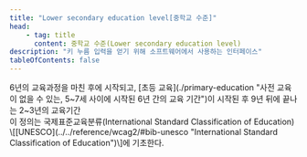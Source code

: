 ```yaml
---
title: "Lower secondary education level[중학교 수준]"
head:
    - tag: title
      content: 중학교 수준(Lower secondary education level)
description: "키 누름 입력을 얻기 위해 소프트웨어에서 사용하는 인터페이스"
tableOfContents: false
---
```


<Badge text="WCAG2" variant="note" size="large" /> 
6년의 교육과정을 마친 후에 시작되고, [초등 교육](./primary-education "사전 교육이 없을 수 있는, 5~7세 사이에 시작된 6년 간의 교육 기간")이 시작된 후 9년 뒤에 끝나는 2~3년의 교육기간


<Aside title="참고 1">
이 정의는 국제표준교육분류(<span lang="en">International Standard Classification of Education</span>) \[[UNESCO](../../reference/wcag2/#bib-unesco "International Standard Classification of Education")\]에 기초한다.
</Aside>
